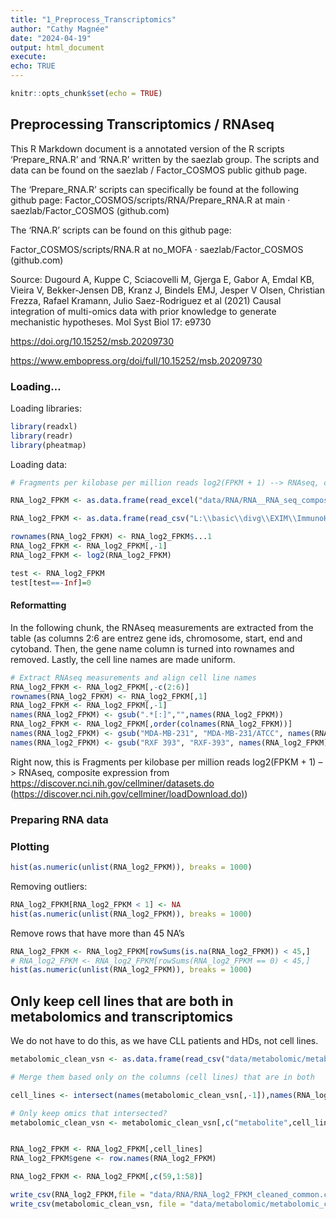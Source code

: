 ```yaml
---
title: "1_Preprocess_Transcriptomics"
author: "Cathy Magnée"
date: "2024-04-19"
output: html_document
execute:
echo: TRUE
---
```


```r
knitr::opts_chunk$set(echo = TRUE)
```

## Preprocessing Transcriptomics / RNAseq

This R Markdown document is a annotated version of the R scripts 'Prepare_RNA.R' and 'RNA.R' written by the saezlab group. The scripts and data can be found on the saezlab / Factor_COSMOS public github page.

The 'Prepare_RNA.R' scripts can specifically be found at the following github page: Factor_COSMOS/scripts/RNA/Prepare_RNA.R at main · saezlab/Factor_COSMOS (github.com)

The 'RNA.R' scripts can be found on this github page:

Factor_COSMOS/scripts/RNA.R at no_MOFA · saezlab/Factor_COSMOS (github.com)

Source: Dugourd A, Kuppe C, Sciacovelli M, Gjerga E, Gabor A, Emdal KB, Vieira V, Bekker-Jensen DB, Kranz J, Bindels EMJ, Jesper V Olsen, Christian Frezza, Rafael Kramann, Julio Saez-Rodriguez et al (2021) Causal integration of multi-omics data with prior knowledge to generate mechanistic hypotheses. Mol Syst Biol 17: e9730

<https://doi.org/10.15252/msb.20209730>

<https://www.embopress.org/doi/full/10.15252/msb.20209730>

### Loading...

Loading libraries:

```r
library(readxl)
library(readr)
library(pheatmap)

```

Loading data:

```r
# Fragments per kilobase per million reads log2(FPKM + 1) --> RNAseq, composite expression from https://discover.nci.nih.gov/cellminer/datasets.do (https://discover.nci.nih.gov/cellminer/loadDownload.do)

RNA_log2_FPKM <- as.data.frame(read_excel("data/RNA/RNA__RNA_seq_composite_expression.xls", skip = 10, sheet = 1))

RNA_log2_FPKM <- as.data.frame(read_csv("L:\\basic\\divg\\EXIM\\ImmunoHematology\\Cathy Magnée\\Data\\CD3_HDvsCLL\\Transcriptomic\\day2_RNA_FPKM.csv"))

rownames(RNA_log2_FPKM) <- RNA_log2_FPKM$...1
RNA_log2_FPKM <- RNA_log2_FPKM[,-1]
RNA_log2_FPKM <- log2(RNA_log2_FPKM)

test <- RNA_log2_FPKM
test[test==-Inf]=0

```

#### Reformatting

In the following chunk, the RNAseq measurements are extracted from the table (as columns 2:6 are entrez gene ids, chromosome, start, end and cytoband. Then, the gene name column is turned into rownames and removed. Lastly, the cell line names are made uniform.

```r
# Extract RNAseq measurements and align cell line names
RNA_log2_FPKM <- RNA_log2_FPKM[,-c(2:6)]
rownames(RNA_log2_FPKM) <- RNA_log2_FPKM[,1]
RNA_log2_FPKM <- RNA_log2_FPKM[,-1]
names(RNA_log2_FPKM) <- gsub(".*[:]","",names(RNA_log2_FPKM))
RNA_log2_FPKM <- RNA_log2_FPKM[,order(colnames(RNA_log2_FPKM))]
names(RNA_log2_FPKM) <- gsub("MDA-MB-231", "MDA-MB-231/ATCC", names(RNA_log2_FPKM))
names(RNA_log2_FPKM) <- gsub("RXF 393", "RXF-393", names(RNA_log2_FPKM))
```

Right now, this is Fragments per kilobase per million reads log2(FPKM + 1) --\> RNAseq, composite expression from <https://discover.nci.nih.gov/cellminer/datasets.do> ([https://discover.nci.nih.gov/cellminer/loadDownload.do)](https://discover.nci.nih.gov/cellminer/loadDownload.do))

### Preparing RNA data

### Plotting

```r
hist(as.numeric(unlist(RNA_log2_FPKM)), breaks = 1000) 
```

Removing outliers:

```r
RNA_log2_FPKM[RNA_log2_FPKM < 1] <- NA
hist(as.numeric(unlist(RNA_log2_FPKM)), breaks = 1000) 
```

Remove rows that have more than 45 NA's

```r
RNA_log2_FPKM <- RNA_log2_FPKM[rowSums(is.na(RNA_log2_FPKM)) < 45,]
# RNA_log2_FPKM <- RNA_log2_FPKM[rowSums(RNA_log2_FPKM == 0) < 45,]
hist(as.numeric(unlist(RNA_log2_FPKM)), breaks = 1000) 
```

## Only keep cell lines that are both in metabolomics and transcriptomics

We do not have to do this, as we have CLL patients and HDs, not cell lines.

```r

metabolomic_clean_vsn <- as.data.frame(read_csv("data/metabolomic/metabolomic_clean_vsn.csv"))

# Merge them based only on the columns (cell lines) that are in both

cell_lines <- intersect(names(metabolomic_clean_vsn[,-1]),names(RNA_log2_FPKM))

# Only keep omics that intersected?
metabolomic_clean_vsn <- metabolomic_clean_vsn[,c("metabolite",cell_lines)]


RNA_log2_FPKM <- RNA_log2_FPKM[,cell_lines]
RNA_log2_FPKM$gene <- row.names(RNA_log2_FPKM)

RNA_log2_FPKM <- RNA_log2_FPKM[,c(59,1:58)]

write_csv(RNA_log2_FPKM,file = "data/RNA/RNA_log2_FPKM_cleaned_common.csv")
write_csv(metabolomic_clean_vsn, file = "data/metabolomic/metabolomic_clean_vsn_common.csv")
```
